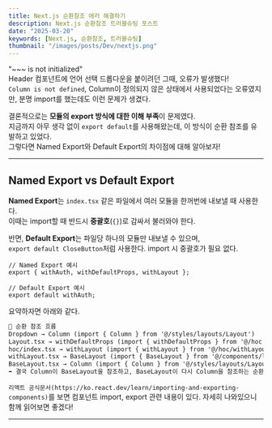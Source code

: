 ```yaml
---
title: Next.js 순환참조 에러 해결하기
description: Next.js 순환참조 트러블슈팅 포스트
date: "2025-03-20"
keywords: [Next.js, 순환참조, 트러블슈팅]
thumbnail: "/images/posts/Dev/nextjs.png"
---
```


"~~~ is not initialized"  
Header 컴포넌트에 언어 선택 드롭다운을 붙이려던 그때, 오류가 발생했다!  
`Column is not defined`, Column이 정의되지 않은 상태에서 사용되었다는 오류였지만, 분명 import를 했는데도 이런 문제가 생겼다.

결론적으로는 **모듈의 export 방식에 대한 이해 부족**이 문제였다.  
지금까지 아무 생각 없이 `export default`를 사용해왔는데, 이 방식이 순환 참조를 유발하고 있었다.  
그렇다면 Named Export와 Default Export의 차이점에 대해 알아보자!

---

## Named Export vs Default Export

**Named Export**는 `index.tsx` 같은 파일에서 여러 모듈을 한꺼번에 내보낼 때 사용한다.  
이때는 import할 때 반드시 **중괄호**(`{}`)로 감싸서 불러와야 한다.

반면, **Default Export**는 파일당 하나의 모듈만 내보낼 수 있으며,  
`export default CloseButton`처럼 사용한다. import 시 중괄호가 필요 없다.

```tsx
// Named Export 예시
export { withAuth, withDefaultProps, withLayout };

// Default Export 예시
export default withAuth;
```
요약하자면 아래와 같다.

```md
📌 순환 참조 흐름
Dropdown → Column (import { Column } from '@/styles/layouts/Layout')
Layout.tsx → withDefaultProps (import { withDefaultProps } from '@/hoc')
hoc/index.tsx → withLayout (import { withLayout } from '@/hoc/withLayout')
withLayout.tsx → BaseLayout (import { BaseLayout } from '@/components/layouts')
BaseLayout.tsx → Column (import { Column } from '@/styles/layouts/Layout')
➡️ 결국 Column이 BaseLayout을 참조하고, BaseLayout이 다시 Column을 참조하는 순환 참조 발생!
```


`리액트 공식문서(https://ko.react.dev/learn/importing-and-exporting-components)`를 보면 컴포넌트 import, export 관련 내용이 있다. 자세히 나와있으니 함께 읽어보면 좋겠다!

---